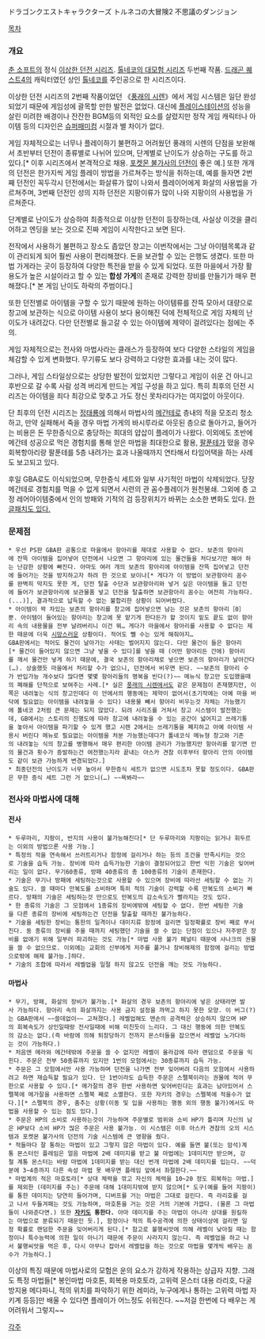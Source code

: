 ドラゴンクエストキャラクターズ トルネコの大冒険2 不思議のダンジョン

[[목차]]
=== 개요 ===
[[춘 소프트]]의 정식 [[이상한 던전 시리즈]]. [[톨네코의 대모험 시리즈]] 두번째 작품. [[드래곤 퀘스트4]]의 캐릭터였던 상인 [[톨네코]]를 주인공으로 한 시리즈이다.

이상한 던전 시리즈의 2번째 작품이었던 《[[풍래의 시렌]]》에서 게임 시스템은 일단 완성되었기 때문에 게임성에 괄목할 만한 발전은 없었다. 대신에 [[플레이스테이션]]의 성능을 살린 미려한 배경이나 잔잔한 BGM등의 외적인 요소를 살렸지만 정작 게임 캐릭터나 아이템 등의 디자인은 [[슈퍼패미컴]] 시절과 별 차이가 없다. 

게임 자체적으로는 너무나 플레이하기 불편하고 어려웠던 풍래의 시렌의 단점을 보완해서 초반부터 던전이 종류별로 나뉘어 있으며, 단계별로 난이도가 상승하는 구도를 하고 있다.[* 이후 시리즈에서 본격적으로 채용. [[포켓몬 불가사의 던전]]이 좋은 예.] 
또한 개개의 던전은 한가지씩 게임 플레이 방법을 가르쳐주는 방식을 취하는데, 예를 들자면 2번째 던전인 꼭두각시 던전에서는 화살류가 많이 나와서 플레이어에게 화살의 사용법을 가르쳐주며, 3번째 던전인 성의 지하 던전은 지팡이류가 많이 나와 지팡이의 사용법을 가르쳐준다. 

단계별로 난이도가 상승하여 최종적으로 이상한 던전이 등장하는데, 사실상 이것을 클리어하고 엔딩을 보는 것으로 진짜 게임이 시작한다고 보면 된다.

전작에서 사용하기 불편하고 장소도 좁았던 창고는 이번작에서는 그냥 아이템목록과 같이 관리되게 되어 훨씬 사용이 편리해졌다. 돈을 보관할 수 있는 은행도 생겼다. 또한 마법 가게라는 곳이 등장하여 다양한 특전을 받을 수 있게 되었다. 또한 마을에서 가장 활용도가 높은 시설이라고 할 수 있는 '''합성 가게'''의 존재로 강력한 장비를 만들기가 매우 편해졌다.[* 본 게임 난이도 하락의 주범이다.]

또한 던전별로 아이템을 구할 수 있기 때문에 원하는 아이템류를 잔뜩 모아서 대량으로 창고에 보관하는 식으로 아이템 사용이 보다 용이해진 덕에 전체적으로 게임 자체의 난이도가 내려갔다. 다만 던전별로 들고갈 수 있는 아이템에 제약이 걸려있다는 점에는 주의.

게임 자체적으로는 전사와 마법사라는 클래스가 등장하여 보다 다양한 스타일의 게임을 체감할 수 있게 변화했다. 무기류도 보다 강력하고 다양한 효과를 내는 것이 많다.

그러나, 게임 스타일상으로는 상당한 발전이 있었지만 그렇다고 게임이 쉬운 건 아니고 후반으로 갈 수록 사람 성격 버리게 만드는 게임 구성을 하고 있다. 특히 최후의 던전 시리즈는 아이템을 죄다 최강으로 맞추고 가도 정신 못차리다가는 여지없이 아웃이다.

단 최후의 던전 시리즈는 [[정태룡]]에 의해서 마법사의 [[메간테]]로 층내의 적을 모조리 청소하고, 만약 실패해서 죽을 경우 마법 가게의 바시루라로 아웃된 층으로 돌아가고, 들어가는 비용은 돈 무한증식으로 충당하는 희대의 얍삽이 플레이가 나왔다. 이외에도 초반에 메간테 성공으로 먹은 경험치를 통해 얻은 마법을 최대한으로 활용, [[팔푼테]]가 떴을 경우 회복항아리랑 팔푼테를 5층 내려가는 효과 나올때까지 연타해서 타임어택을 하는 사례도 보고되고 있다.

후일 GBA로도 이식되었으며, 무한증식 세트와 일부 사기적인 마법이 삭제되었다. 당장 메간테로 경험치를 먹을 수 없게 되면서 시련의 관 꼼수플레이가 원천봉쇄. 그외에 층 고정 레어아이템중에서 인의 방패와 기적의 검 등장위치가 바뀌는 소소한 변화도 있다. [http://blog.naver.com/chocotimes/90178096560 한글패치도 있다.]

=== 문제점 ===
 * 우선 PS판 GBA판 공통으로 마을에서 항아리를 제대로 사용할 수 없다. 보존의 항아리에 잔뜩 아이템을 집어넣어 던전에서 나오면 그 항아리에 있는 물건들을 처다보기만 해야 하는 난감한 상황에 빠진다. 아마도 여러 개의 보존의 항아리에 아이템을 잔뜩 집어넣고 던전에 들어가는 것을 방지하고자 하려 한 것으로 보이나[* 게다가 이 방법이 보관항아리 꼼수를 완벽히 막지도 못한 게, 던전 탈출 수단과 보관항아리와 넣거 싶은 아이템을 들고 던전에 들어가 보관항아리에 보관물품 넣고 던전을 탈출하면 보관항아리 꼼수는 여전히 가능하다.(...)], 결과적으로 납득할 수 없는 불합리한 상황이 되어버렸다.
 * 아이템이 꽉 차있는 보존의 항아리를 창고에 집어넣으면 남는 것은 보존의 항아리［0］뿐. 아이템이 들어있는 항아리는 창고에 못 맡기게 한다든가 할 것이지 밑도 끝도 없이 항아리 속의 내용물을 전부 날려버리니 이건 뭐… 게다가 마을에서 항아리를 사용할 수 없다는 제한 때문에 더욱 [[시망]]스러운 상황이다. 적어도 뺄 수는 있게 해줘야지…
 GBA판에서는 적어도 물건이 날아가는 사태는 벌어지지 않는다. 다만 물건이 들은 항아리[* 물건이 들어있지 않으면 그냥 넣을 수 있다]를 넣을 때 (어떤 항아리든 간에) 항아리를 깨서 물건만 넣게 하기 때문에, 결국 보존의 항아리채로 넣으면 보존의 항아리가 날아간다(…). 상술했듯 마을에서 처리할 수가 없으니, 던전에서 비우면 된다. ~~보존의 항아리 수가 반입가능 개수보다 많다면 몇몇 항아리들의 명복을 빈다(?)~~ 메뉴식 창고만 도입했을때의 폐해를 단적으로 보여주는 사례.[* 실은 [[풍래의 시렌]]에서도 같은 문제점이 존재했지만, 이쪽은 내려놓는 식의 창고인데다 이 안에서의 행동에는 제약이 없어서(초기작에는 아예 마을 바닥에 필요없는 아이템을 내려놓을 수 있다) 내용물 빼서 항아리 비우는것 자체는 가능했기에 톨네코 2처럼 큰 문제는 되지 않았다. 되려 시리즈를 거쳐서 창고 시스템이 발전했는데, GB에서는 스토리의 진행도에 따라 창고에 내려놓을 수 있는 공간이 넓어지고 쓰레기통을 놓아서 아이템을 파기할 수 있게 했고 시렌 2에서는 쓰레기통을 폐지하고 아예 아이템 사용시 버린다 메뉴로 필요없는 아이템을 처분 가능했는데다가 톨네코식 메뉴형 창고와 기존의 내려놓는 식의 창고를 병행해서 매우 편리한 아이템 관리가 가능했지만 항아리를 맡기면 안의 물건과 횟수가 증발하는건 여전했는지라 끝내는 아스카 견참 이후부터 항아리 안의 아이템도 같이 보관 가능하게 변경되었다.]
 * 최종던전의 난이도가 너무 높아서 무한증식 세트가 없으면 시도조차 못할 정도이다. GBA판은 무한 증식 세트 그런 거 없으니(…) ~~욕봐라~~

=== 전사와 마법사에 대해 ===
==== 전사 ====
 * 두루마리, 지팡이, 반지의 사용이 불가능해진다[* 단 두루마리와 지팡이는 읽거나 휘두르는 이외의 방법으론 사용 가능.]
 * 특정의 적을 연속해서 쓰러트리거나 함정에 걸리거나 하는 등의 조건을 만족시키는 것으로 기술을 습득 가능. 장비에 따라 습득가능한 기술이 결정되어있고 한번 익힌 기술은 잊어버리는 일이 없다. 무기60종류, 방패 40종류의 총 100종류의 기술이 존재한다.
 * 기술은 무기나 방패에 세팅하는것으로 사용할 수 있으며 장비에 따라선 세팅할 수 없는 기술도 있다. 쓸 때마다 만복도를 소비하며 특히 적의 기술이 강력할 수록 만복도의 소비가 빠르다. 방패의 기술은 세팅하는것 만으로도 만복도의 감소속도가 빨라지는 것도 있다. 
 * 한 종류의 기술은 그 모험에서 1종류의 장비에밖에 세팅할 수 없다. 한번 세팅한 기술을 다른 종류의 장비에 세팅하는건 던전을 탈출할 때까진 불가능하다.
 * 기술을 세팅한 장비는 통한의 일격이나 대미지류 함정에 걸리면 일정확률로 장비 째로 부서진다. 동 종류의 장비를 주울 때까지 세팅했던 기술을 쓸 수 없는 단점이 있으나 저주받은 장비를 없애기 위해 일부러 파괴하는 것도 가능[* 마법 사용 불가 페널티 때문에 샤나크의 권물을 쓸 수 없으므로. 이외에는 교회의 신부에게 저주를 풀거나 장비해제의 함정에 걸리는 방법으로밖에 해제 불가능.]하다.
 * 기술의 조합에 따라서 레벨업을 일절 하지 않고도 던전을 깨는 것도 가능하다.

==== 마법사 ====
 * 무기, 방패, 화살의 장비가 불가능.[* 화살의 경우 보존의 항아리에 넣은 상태라면 발사 가능하다. 항아리 속의 화살까지는 사용 금지 설정을 까먹고 하지 못한 모양. 이 버그(?)는 GBA판에서 ~~쓸데없이~~ 고쳐졌다.] 레벨업해도 맨손의 공격력은 상승하지 않으며 HP의 회복속도가 상인일때랑 전사일때에 비해 미친듯이 느리다. 그 대신 행동에 의한 만복도의 감소는 없다.(즉 바람에 의해 퇴장당하기 전까지 몬스터들을 잡으면서 레벨업 노가다하는 것이 가능하다.)
 * 처음엔 메라와 메간테밖에 주문을 쓸 수 없지만 레벨이 올라감에 따라 랜덤으로 주문을 익힌다. 주문은 전부 50종류까지 있지만 1번의 모험에서는 30종류까지 습득 가능.
 * 주문은 그 모험에서만 사용 가능하며 던전을 나가면 전부 잊어버려 다음의 모험에서 사용하려고 하면 재습득할 필요가 있다. 단 1번이라도 습득한 주문은 스펠북이라는 권물에 적어 무한으로 사용할 수 있다.[* 메가잘의 경우 한번 사용하면 잊어버린다는 효과는 남아있어서 스펠북에 메가잘을 사용하면 스펠북 째로 소멸한다. 또한 자키의 경우는 스펠북에 적을수가 없다.][* 스펠북의 경우, 춤추는 상황(이동 및 입을 사용하는 행동 외의 행동 불가)에서도 마법을 사용할 수 있는 점도 있다.]  
 * 주문은 HP의 소비로 사용하는것이 가능하며 주문별로 범위와 소비 HP가 틀리며 자신의 남은 HP보다 소비 HP가 많은 주문은 사용 불가능. 이 시스템은 이후 아스카 견참의 오의 시스템과 포켓몬 불가사의 던전의 기술 시스템에 큰 영향을 줬다.
 * 적들마다 잘 통하는 마법이 있고 그렇지 않은 마법이 있다. 예를 들면 불(또는 암석)계통 몬스터인 플레임은 얼음 마법에 2배 데미지를 받고 불 마법에는 1데미지만 받으며, 강철 계통 몬스터는 바람 마법에 1데미지를 받는 대신 번개 마법에 2배 데미지를 입는다. ~~덕분에 3~4층까지 다른 속성 마법 못 배우면 플레임 앞에서 좌절한다.~~
 * 마법계의 적은 마호토라[* 상대 체력을 깎고 자신의 체력을 10~20 정도 회복하는 마법.]를 제외한 (데미지를 주는) 주문에 대해 1대미지밖에 받지 않으며[* 도구(예를 들어 지팡이)를 통한 데미지는 당연히 들어가며, 디버프를 거는 마법은 그대로 걸린다. 즉 라리호를 걸고 나서 두들겨패는 것도 가능하며, 마호톤을 거는 것은 거의 기본에 가깝다. (물론 그 마법들이 나와준다면.) 또한 '''[[자키]]도 통한다.''' 아마 데미지를 주는 마법이 아니라 상대를 원킬하는 마법으로 분류되기 때문인 듯.], 함정이나 적의 특수공격에 의한 상태이상에 걸리면 일정 확률로 랜덤한 주문을 잊어버리게 된다.[* 참고로 불행씨앗에 의해 레벨이 낮아질 때는 함정이나 특수능력에 의한 일이 아니기 때문에 주문이 사라지지 않는다. 즉 레벨업을 하고 나서 불행씨앗을 먹은 후, 다시 아무나 잡아서 레벨업을 하는 것으로 마법을 몇개씩 배우는 꼼수가 가능하다.]

이상의 특징 때문에 마법사로의 모험은 운의 요소가 강하게 작용하는 상급자 지향. 그래도 특정 마법들[* 봉인마법 마호톤, 회복용 마호토라, 고위력 몬스터 대용 라리호, 다굴 방지용 메다파니, 적의 위치를 파악하기 위한 레미라, 누구에게나 통하는 고위력 마법 자키계 등등]만 배울 수 있다면 플레이가 어느정도 쉬워진다. ~~저걸 한번에 다 배우는 게 어려워서 그렇지~~

[[각주]]
